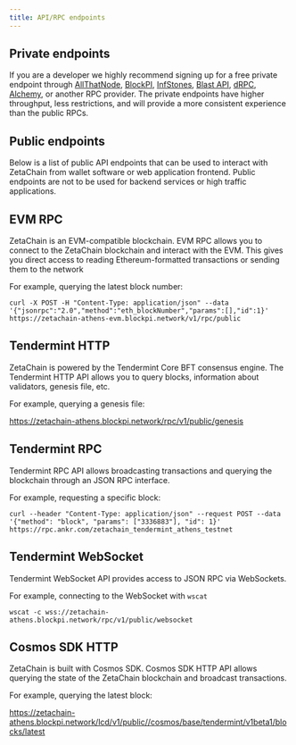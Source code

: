 ```yaml
---
title: API/RPC endpoints
---
```



## Private endpoints

If you are a developer we highly recommend signing up for a free private
endpoint through [AllThatNode](https://www.allthatnode.com/zetachain.dsrv),
[BlockPI](https://blockpi.io/zeta), [InfStones](https://infstones.com/fast-api),
[Blast API](https://blastapi.io/chains/zetachain),
[dRPC](https://drpc.org/chainlist/zeta-chain),
[Alchemy](https://www.alchemy.com/zetachain), or another RPC provider. The
private endpoints have higher throughput, less restrictions, and will provide a
more consistent experience than the public RPCs.

## Public endpoints

Below is a list of public API endpoints that can be used to interact with
ZetaChain from wallet software or web application frontend. Public endpoints are
not to be used for backend services or high traffic applications.

<EndpointList />

## EVM RPC

ZetaChain is an EVM-compatible blockchain. EVM RPC allows you to connect to the
ZetaChain blockchain and interact with the EVM. This gives you direct access to
reading Ethereum-formatted transactions or sending them to the network

For example, querying the latest block number:

```
curl -X POST -H "Content-Type: application/json" --data '{"jsonrpc":"2.0","method":"eth_blockNumber","params":[],"id":1}' https://zetachain-athens-evm.blockpi.network/v1/rpc/public
```

## Tendermint HTTP

ZetaChain is powered by the Tendermint Core BFT consensus engine. The Tendermint
HTTP API allows you to query blocks, information about validators, genesis file,
etc.

For example, querying a genesis file:

https://zetachain-athens.blockpi.network/rpc/v1/public/genesis

## Tendermint RPC

Tendermint RPC API allows broadcasting transactions and querying the blockchain
through an JSON RPC interface.

For example, requesting a specific block:

```
curl --header "Content-Type: application/json" --request POST --data '{"method": "block", "params": ["3336883"], "id": 1}' https://rpc.ankr.com/zetachain_tendermint_athens_testnet
```

## Tendermint WebSocket

Tendermint WebSocket API provides access to JSON RPC via WebSockets.

For example, connecting to the WebSocket with `wscat`

```
wscat -c wss://zetachain-athens.blockpi.network/rpc/v1/public/websocket
```

## Cosmos SDK HTTP

ZetaChain is built with Cosmos SDK. Cosmos SDK HTTP API allows querying the
state of the ZetaChain blockchain and broadcast transactions.

For example, querying the latest block:

https://zetachain-athens.blockpi.network/lcd/v1/public//cosmos/base/tendermint/v1beta1/blocks/latest
